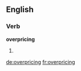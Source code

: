 ==English==

===Verb===
'''overpricing'''

# {{present participle of|overprice}}

[[de:overpricing]]
[[fr:overpricing]]